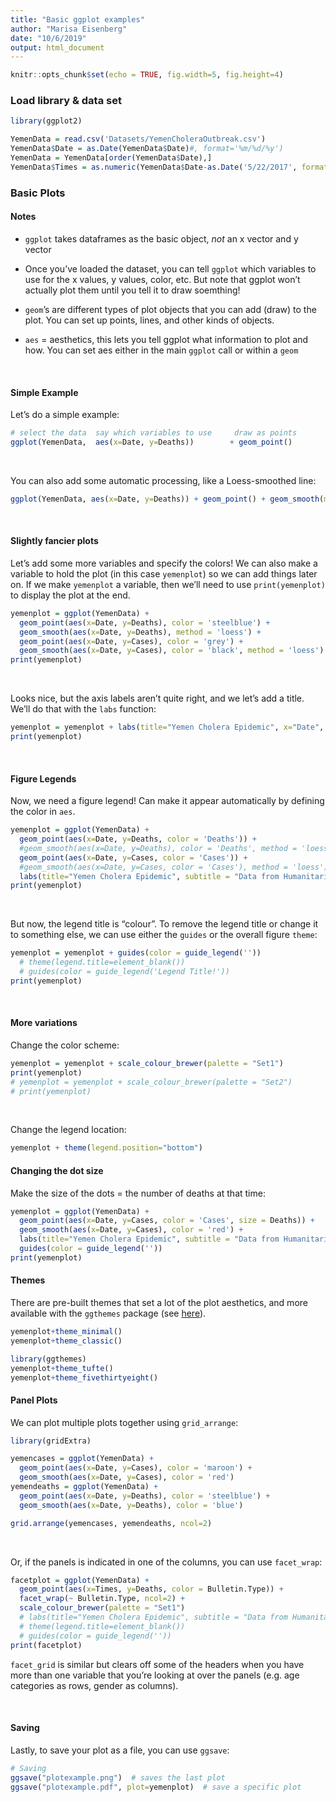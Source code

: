 ```yaml
---
title: "Basic ggplot examples"
author: "Marisa Eisenberg"
date: "10/6/2019"
output: html_document
---
```


```r
knitr::opts_chunk$set(echo = TRUE, fig.width=5, fig.height=4)
```

### Load library & data set

```r
library(ggplot2)

YemenData = read.csv('Datasets/YemenCholeraOutbreak.csv')
YemenData$Date = as.Date(YemenData$Date)#, format='%m/%d/%y')
YemenData = YemenData[order(YemenData$Date),]
YemenData$Times = as.numeric(YemenData$Date-as.Date('5/22/2017', format='%m/%d/%Y'))
```

### Basic Plots

#### Notes

- `ggplot` takes dataframes as the basic object, *not* an x vector and y vector

- Once you've loaded the dataset, you can tell `ggplot` which variables to use for the x values, y values, color, etc. But note that ggplot won't actually plot them until you tell it to draw soemthing!

- `geom`'s are different types of plot objects that you can add (draw) to the plot. You can set up points, lines, and other kinds of objects.

- `aes` = aesthetics, this lets you tell ggplot what information to plot and how. You can set aes either in the main `ggplot` call or within a `geom`

<br>

#### Simple Example
Let's do a simple example:

```r
# select the data  say which variables to use     draw as points
ggplot(YemenData,  aes(x=Date, y=Deaths))        + geom_point()
```

<br>


You can also add some automatic processing, like a Loess-smoothed line:
```r
ggplot(YemenData, aes(x=Date, y=Deaths)) + geom_point() + geom_smooth(method = 'loess')
```

<br>

#### Slightly fancier plots

Let's add some more variables and specify the colors! We can also make a variable to hold the plot (in this case `yemenplot`) so we can add things later on. If we make `yemenplot` a variable, then we'll need to use `print(yemenplot)` to display the plot at the end.

```r
yemenplot = ggplot(YemenData) + 
  geom_point(aes(x=Date, y=Deaths), color = 'steelblue') +
  geom_smooth(aes(x=Date, y=Deaths), method = 'loess') +
  geom_point(aes(x=Date, y=Cases), color = 'grey') +
  geom_smooth(aes(x=Date, y=Cases), color = 'black', method = 'loess')
print(yemenplot)
```

<br>

Looks nice, but the axis labels aren't quite right, and we let's add a title. We'll do that with the `labs` function:

```r
yemenplot = yemenplot + labs(title="Yemen Cholera Epidemic", x="Date", y="Number of Individuals")
print(yemenplot)
```

<br>

#### Figure Legends

Now, we need a figure legend! Can make it appear automatically by defining the color in `aes`. 

```r
yemenplot = ggplot(YemenData) + 
  geom_point(aes(x=Date, y=Deaths, color = 'Deaths')) +
  #geom_smooth(aes(x=Date, y=Deaths), color = 'Deaths', method = 'loess') +
  geom_point(aes(x=Date, y=Cases, color = 'Cases')) +
  #geom_smooth(aes(x=Date, y=Cases, color = 'Cases'), method = 'loess') + 
  labs(title="Yemen Cholera Epidemic", subtitle = "Data from Humanitarian Data Exchange", x="Date", y="Number of Individuals")
print(yemenplot)
```

<br>

But now, the legend title is "colour". To remove the legend title or change it to something else, we can use either the `guides` or the overall figure `theme`:
```r
yemenplot = yemenplot + guides(color = guide_legend(''))
  # theme(legend.title=element_blank())
  # guides(color = guide_legend('Legend Title!'))
print(yemenplot)
```

<br>

#### More variations

Change the color scheme:
```r
yemenplot = yemenplot + scale_colour_brewer(palette = "Set1")
print(yemenplot)
# yemenplot = yemenplot + scale_colour_brewer(palette = "Set2")
# print(yemenplot)
```

<br>

Change the legend location:
```r
yemenplot + theme(legend.position="bottom")
```


#### Changing the dot size

Make the size of the dots = the number of deaths at that time:
```r
yemenplot = ggplot(YemenData) + 
  geom_point(aes(x=Date, y=Cases, color = 'Cases', size = Deaths)) +
  geom_smooth(aes(x=Date, y=Cases), color = 'red') + 
  labs(title="Yemen Cholera Epidemic", subtitle = "Data from Humanitarian Data Exchange", x="Date", y="Number of Individuals") +
  guides(color = guide_legend(''))
print(yemenplot)
```


#### Themes
There are pre-built themes that set a lot of the plot aesthetics, and more available with the `ggthemes` package (see [here](https://yutannihilation.github.io/allYourFigureAreBelongToUs/ggthemes/)).

```r
yemenplot+theme_minimal()
yemenplot+theme_classic()

library(ggthemes)
yemenplot+theme_tufte()
yemenplot+theme_fivethirtyeight()
```

#### Panel Plots

We can plot multiple plots together using `grid_arrange`:

```r
library(gridExtra)

yemencases = ggplot(YemenData) +
  geom_point(aes(x=Date, y=Cases), color = 'maroon') +
  geom_smooth(aes(x=Date, y=Cases), color = 'red')
yemendeaths = ggplot(YemenData) +
  geom_point(aes(x=Date, y=Deaths), color = 'steelblue') +
  geom_smooth(aes(x=Date, y=Deaths), color = 'blue')

grid.arrange(yemencases, yemendeaths, ncol=2)
```


<br>

Or, if the panels is indicated in one of the columns, you can use `facet_wrap`:

```r
facetplot = ggplot(YemenData) + 
  geom_point(aes(x=Times, y=Deaths, color = Bulletin.Type)) +
  facet_wrap(~ Bulletin.Type, ncol=2) +
  scale_colour_brewer(palette = "Set1")
  # labs(title="Yemen Cholera Epidemic", subtitle = "Data from Humanitarian Data Exchange", x="Time", y="Number of Individuals") + 
  # theme(legend.title=element_blank())
  # guides(color = guide_legend(''))
print(facetplot)
```

`facet_grid` is similar but clears off some of the headers when you have more than one variable that you're looking at over the panels (e.g. age categories as rows, gender as columns).

<br>

#### Saving

Lastly, to save your plot as a file, you can use `ggsave`:

```r
# Saving
ggsave("plotexample.png")  # saves the last plot
ggsave("plotexample.pdf", plot=yemenplot)  # save a specific plot
```
